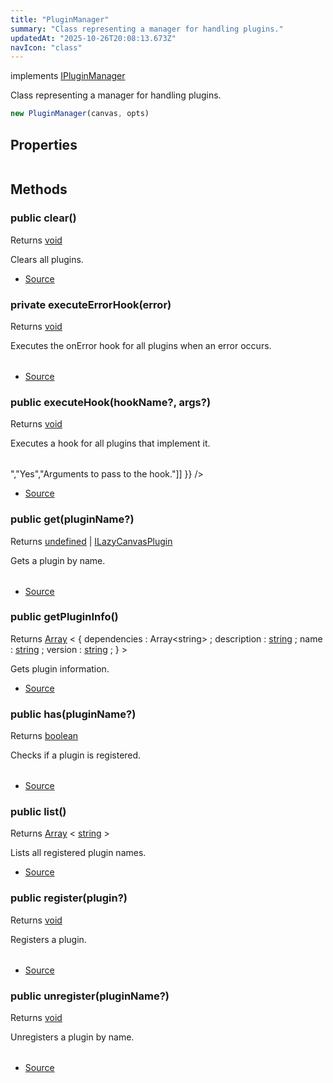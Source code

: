 ```yaml
---
title: "PluginManager"
summary: "Class representing a manager for handling plugins."
updatedAt: "2025-10-26T20:08:13.673Z"
navIcon: "class"
---
```



implements [IPluginManager](/LazyCanvas/interfaces/IPluginManager)

Class representing a manager for handling plugins.



```typescript
new PluginManager(canvas, opts)
```
<Table data={{ headers: [{"content":"Parameter","key":"parameter","sortable":true},{"content":"Type","key":"type","sortable":true},{"content":"Optional","key":"optional","sortable":true},{"content":"Description","key":"description"}], rows: [["canvas","[LazyCanvas](/LazyCanvas/Classes/General/LazyCanvas)","Yes","The LazyCanvas instance."],["opts","\\{\n  debug: boolean\n}","Yes","Optional settings for the PluginManager."]] }} />


## Properties
<Table data={{ headers: [{"content":"Name","key":"name","sortable":true},{"content":"Access Modifier","key":"access","sortable":true},{"content":"Type","key":"type","sortable":true},{"content":"Description","key":"desc"}], rows: [["canvas","public ","[any](https://developer.mozilla.org/en-US/docs/Web/JavaScript/Reference/Global_Objects/Object)","Reference to the LazyCanvas instance."],["debug","public ","[any](https://developer.mozilla.org/en-US/docs/Web/JavaScript/Reference/Global_Objects/Object)","Whether debugging is enabled."],["plugins","public ","[any](https://developer.mozilla.org/en-US/docs/Web/JavaScript/Reference/Global_Objects/Object)","A map storing installed plugins with their names as keys."]] }} />

## Methods

### public clear()
Returns [void](https://developer.mozilla.org/en-US/docs/Web/JavaScript/Reference/Global_Objects/undefined)

Clears all plugins.



- [Source](https://github.com/NMMTY/LazyCanvas/blob/ba3e53b2fefc78794f94d50b21443818f2774649/packages/lazycanvas/src/structures/managers/PluginManager.ts#L360)

### private executeErrorHook(error)
Returns [void](https://developer.mozilla.org/en-US/docs/Web/JavaScript/Reference/Global_Objects/undefined)

Executes the onError hook for all plugins when an error occurs.



<Table data={{ headers: [{"content":"Parameter","key":"parameter","sortable":true},{"content":"Type","key":"type","sortable":true},{"content":"Optional","key":"optional","sortable":true},{"content":"Description","key":"description"}], rows: [["error","[Error](https://developer.mozilla.org/en-US/docs/Web/JavaScript/Reference/Global_Objects/Error)","No","The error that occurred."]] }} />



- [Source](https://github.com/NMMTY/LazyCanvas/blob/ba3e53b2fefc78794f94d50b21443818f2774649/packages/lazycanvas/src/structures/managers/PluginManager.ts#L329)

### public executeHook(hookName?, args?)
Returns [void](https://developer.mozilla.org/en-US/docs/Web/JavaScript/Reference/Global_Objects/undefined)

Executes a hook for all plugins that implement it.



<Table data={{ headers: [{"content":"Parameter","key":"parameter","sortable":true},{"content":"Type","key":"type","sortable":true},{"content":"Optional","key":"optional","sortable":true},{"content":"Description","key":"description"}], rows: [["hookName","keyof [IPluginHooks](/LazyCanvas/interfaces/IPluginHooks)","Yes","The name of the hook to execute."],["args","[Array](https://developer.mozilla.org/en-US/docs/Web/JavaScript/Reference/Global_Objects/Array) \\< [any](https://developer.mozilla.org/en-US/docs/Web/JavaScript/Reference/Global_Objects/Object) \\>","Yes","Arguments to pass to the hook."]] }} />



- [Source](https://github.com/NMMTY/LazyCanvas/blob/ba3e53b2fefc78794f94d50b21443818f2774649/packages/lazycanvas/src/structures/managers/PluginManager.ts#L308)

### public get(pluginName?)
Returns [undefined](https://developer.mozilla.org/en-US/docs/Web/JavaScript/Reference/Global_Objects/undefined) | [ILazyCanvasPlugin](/LazyCanvas/interfaces/ILazyCanvasPlugin)

Gets a plugin by name.



<Table data={{ headers: [{"content":"Parameter","key":"parameter","sortable":true},{"content":"Type","key":"type","sortable":true},{"content":"Optional","key":"optional","sortable":true},{"content":"Description","key":"description"}], rows: [["pluginName","[string](https://developer.mozilla.org/en-US/docs/Web/JavaScript/Reference/Global_Objects/String)","Yes","The name of the plugin."]] }} />



- [Source](https://github.com/NMMTY/LazyCanvas/blob/ba3e53b2fefc78794f94d50b21443818f2774649/packages/lazycanvas/src/structures/managers/PluginManager.ts#L282)

### public getPluginInfo()
Returns [Array](https://developer.mozilla.org/en-US/docs/Web/JavaScript/Reference/Global_Objects/Array) \< \{ 
   dependencies :   Array\<string\> ;
   description :   [string](https://developer.mozilla.org/en-US/docs/Web/JavaScript/Reference/Global_Objects/String) ;
   name :   [string](https://developer.mozilla.org/en-US/docs/Web/JavaScript/Reference/Global_Objects/String) ;
   version :   [string](https://developer.mozilla.org/en-US/docs/Web/JavaScript/Reference/Global_Objects/String) ; 
} \>

Gets plugin information.



- [Source](https://github.com/NMMTY/LazyCanvas/blob/ba3e53b2fefc78794f94d50b21443818f2774649/packages/lazycanvas/src/structures/managers/PluginManager.ts#L348)

### public has(pluginName?)
Returns [boolean](https://developer.mozilla.org/en-US/docs/Web/JavaScript/Reference/Global_Objects/Boolean)

Checks if a plugin is registered.



<Table data={{ headers: [{"content":"Parameter","key":"parameter","sortable":true},{"content":"Type","key":"type","sortable":true},{"content":"Optional","key":"optional","sortable":true},{"content":"Description","key":"description"}], rows: [["pluginName","[string](https://developer.mozilla.org/en-US/docs/Web/JavaScript/Reference/Global_Objects/String)","Yes","The name of the plugin."]] }} />



- [Source](https://github.com/NMMTY/LazyCanvas/blob/ba3e53b2fefc78794f94d50b21443818f2774649/packages/lazycanvas/src/structures/managers/PluginManager.ts#L299)

### public list()
Returns [Array](https://developer.mozilla.org/en-US/docs/Web/JavaScript/Reference/Global_Objects/Array) \< [string](https://developer.mozilla.org/en-US/docs/Web/JavaScript/Reference/Global_Objects/String) \>

Lists all registered plugin names.



- [Source](https://github.com/NMMTY/LazyCanvas/blob/ba3e53b2fefc78794f94d50b21443818f2774649/packages/lazycanvas/src/structures/managers/PluginManager.ts#L290)

### public register(plugin?)
Returns [void](https://developer.mozilla.org/en-US/docs/Web/JavaScript/Reference/Global_Objects/undefined)

Registers a plugin.



<Table data={{ headers: [{"content":"Parameter","key":"parameter","sortable":true},{"content":"Type","key":"type","sortable":true},{"content":"Optional","key":"optional","sortable":true},{"content":"Description","key":"description"}], rows: [["plugin","[ILazyCanvasPlugin](/LazyCanvas/interfaces/ILazyCanvasPlugin)","Yes","The plugin to register."]] }} />



- [Source](https://github.com/NMMTY/LazyCanvas/blob/ba3e53b2fefc78794f94d50b21443818f2774649/packages/lazycanvas/src/structures/managers/PluginManager.ts#L219)

### public unregister(pluginName?)
Returns [void](https://developer.mozilla.org/en-US/docs/Web/JavaScript/Reference/Global_Objects/undefined)

Unregisters a plugin by name.



<Table data={{ headers: [{"content":"Parameter","key":"parameter","sortable":true},{"content":"Type","key":"type","sortable":true},{"content":"Optional","key":"optional","sortable":true},{"content":"Description","key":"description"}], rows: [["pluginName","[string](https://developer.mozilla.org/en-US/docs/Web/JavaScript/Reference/Global_Objects/String)","Yes","The name of the plugin to unregister."]] }} />



- [Source](https://github.com/NMMTY/LazyCanvas/blob/ba3e53b2fefc78794f94d50b21443818f2774649/packages/lazycanvas/src/structures/managers/PluginManager.ts#L250)